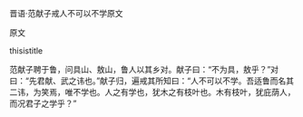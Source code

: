 


晋语·范献子戒人不可以不学原文

原文

thisistitle

范献子聘于鲁，问具山、敖山，鲁人以其乡对。献子曰：“不为具，敖乎？”对曰：“先君献、武之讳也。”献子归，遍戒其所知曰：“人不可以不学。吾适鲁而名其二讳，为笑焉，唯不学也。人之有学也，犹木之有枝叶也。木有枝叶，犹庇荫人，而况君子之学乎？”

